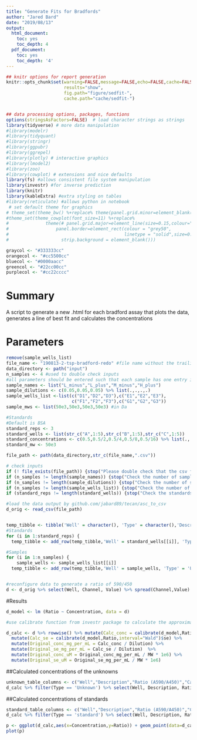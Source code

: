 ---
title: "Generate Fits for Bradfords"
author: "Jared Bard"
date: "2019/08/13"
output:
  html_document:
    toc: yes
    toc_depth: 4
  pdf_document:
    toc: yes
    toc_depth: '4'
---



```{r setup,warning=FALSE,message=FALSE,echo=FALSE}

## knitr options for report generation
knitr::opts_chunk$set(warning=FALSE,message=FALSE,echo=FALSE,cache=FALSE,
                      results="show",
                      fig.path="figure/sedfit-",
                      cache.path="cache/sedfit-")


## data processing options, packages, functions
options(stringsAsFactors=FALSE)  # load character strings as strings
library(tidyverse) # more data manipulation
#library(modelr)
#library(tidyquant)
#library(stringr)
#library(ggpubr)
#library(ggrepel)
#library(plotly) # interactive graphics
#library(lmodel2)
#library(zoo)
#library(cowplot) # extensions and nice defaults
library(fs) #allows consistent file system manipulation
library(investr) #for inverse prediction
library(knitr)
library(kableExtra) #extra styling on tables
#library(reticulate) #allows python in notebook
 # set default theme for graphics
# theme_set(theme_bw() %+replace% theme(panel.grid.minor=element_blank())) 
#theme_set(theme_cowplot(font_size=11) %+replace% 
#              theme(# panel.grid.major=element_line(size=0.15,colour="grey50"),
#                  panel.border=element_rect(colour = "grey50",
#                                            linetype = "solid",size=0.5),
#                    strip.background = element_blank()))

graycol <- "#333333cc"
orangecol <- "#cc5500cc"
bluecol <- "#0000aacc"
greencol <- "#22cc00cc"
purplecol <- "#cc22cccc"

```

# Summary
A script to generate a new .html for each bradford assay that plots the data, generates a line of best fit and calculates the concentrations

# Parameters

```{r set_global, echo = 'fase'}
remove(sample_wells_list)
file_name <- "190813-2-tsp-bradford-redo" #file name without the trailing csv
data_directory <- path("input")
n_samples <- 4 #used to double check inputs
#all parameters should be entered such that each sample has one entry in the lists
sample_names <- list("L_minus","L_plus","M_minus","H_plus")
sample_dilutions <- c(0.05,0.05,0.05) %>% list(.,.,.,.)
sample_wells_list <-list(c("D1","D2","D3"),c("E1","E2","E3"),
                         c("F1","F2","F3"),c("G1","G2","G3"))
sample_mws <- list(50e3,50e3,50e3,50e3) #in Da

#Standards
#Default is BSA
standard_reps <- 3
standard_wells <- list(str_c("A",1:5),str_c("B",1:5),str_c("C",1:5))
standard_concentrations <- c(0.5,0.5/2,0.5/4,0.5/8,0.5/16) %>% list(.,.,.)
standard_mw <- 50e3
```

```{r load_data, echo = FALSE, results = 'hide'}
file_path <- path(data_directory,str_c(file_name,".csv"))

# check inputs
if (! file_exists(file_path)) {stop("Please double check that the csv file exists")}
if (n_samples != length(sample_names)) {stop("Check the number of sample_names")}
if (n_samples != length(sample_dilutions)) {stop("Check the number of sample_dilutions")}
if (n_samples != length(sample_wells_list)) {stop("Check the number of sample_wells")}
if (standard_reps != length(standard_wells)) {stop("Check the standards")}

#load the data output by github.com/jabard89/tecan/asc_to_csv
d_orig <- read_csv(file_path)


temp_tibble <- tibble('Well' = character(), 'Type' = character(),'Description' = character(),'MW' = numeric(), 'Concentration' = numeric(), 'Dilution' = numeric())
#Standards
for (i in 1:standard_reps) {
  temp_tibble <- add_row(temp_tibble,'Well' = standard_wells[[i]], 'Type' = 'standard', 'Description' = 'BSA', 'MW' = standard_mw, 'Concentration' = standard_concentrations[[i]], 'Dilution' = 1)}

#Samples
for (i in 1:n_samples) {
    sample_wells <- sample_wells_list[[i]]
  temp_tibble <- add_row(temp_tibble,'Well' = sample_wells, 'Type' = 'Unknown', 'Description' = sample_names[[i]],'MW' = sample_mws[[i]], 'Dilution' = sample_dilutions[[i]])}


#reconfigure data to generate a ratio of 590/450
d <- d_orig %>% select(Well, Channel, Value) %>% spread(Channel,Value) %>% mutate(Ratio = A590 / A450) %>% inner_join(temp_tibble)

```

#Results
```{r fit_data, echo = FALSE, results = 'hide'}
d_model <- lm (Ratio ~ Concentration, data = d)

#use calibrate function from investr package to calculate the approximate concentration for a given ratio

d_calc <- d %>% rowwise() %>% mutate(Calc_conc = calibrate(d_model,Ratio,interval="Wald")$estimate) %>%
  mutate(Calc_se = calibrate(d_model,Ratio,interval="Wald")$se) %>% 
  mutate(Original_conc_mg_per_mL = Calc_conc / Dilution) %>%
  mutate(Original_se_mg_per_mL = Calc_se / Dilution)  %>%
  mutate(Original_conc_uM = Original_conc_mg_per_mL / MW * 1e6) %>%
  mutate(Original_se_uM = Original_se_mg_per_mL / MW * 1e6)
```

##Calculated concentrations of the unknowns
```{r unknown_table, echo = FALSE, results = 'asis'}
unknown_table_columns <- c("Well","Description","Ratio (A590/A450)","Calculated Conc (mg/mL)","Dilution Factor","Original Conc (mg/mL)","SE","MW (Da)","Original Conc (uM)","SE")
d_calc %>% filter(Type == 'Unknown') %>% select(Well, Description, Ratio, Calc_conc, Dilution, Original_conc_mg_per_mL, Original_se_mg_per_mL, MW, Original_conc_uM, Original_se_uM) %>% arrange(Description,Well) %>% kable(format='markdown',digits = 4, col.names = unknown_table_columns, align = (c("l","l",rep("c",7)))) %>% kable_styling(bootstrap_options = c("hover","condensed"),full_width = F, position = "left")
```

##Calculated concentrations of standards
```{r standards_table, echo = FALSE, results = 'asis'}
standard_table_columns <- c("Well","Description","Ratio (A590/A450)","Concentration (mg/mL)", "Calculated Conc", "Standard Error")
d_calc %>% filter(Type == 'standard') %>% select(Well, Description, Ratio, Concentration, Calc_conc, Calc_se) %>% arrange(desc(Concentration)) %>% kable(digits = 4, col.names = standard_table_columns, align = c("l","l",rep("c",4))) %>% kable_styling(bootstrap_options = c("hover","condensed"),full_width = F, position = "left")
```

```{r plot, echo = FALSE, results = 'asis'}
p <- ggplot(d_calc,aes(x=Concentration,y=Ratio)) + geom_point(data=d_calc %>% filter(Type == 'standard')) + geom_smooth(method = 'lm') + geom_point(data=d_calc %>% filter(Type == 'Unknown'),aes(x=Calc_conc, colour = Description)) + xlab("Concentration (mg/mL)") + ylab("Ratio (A590/A450")
plot(p)
```